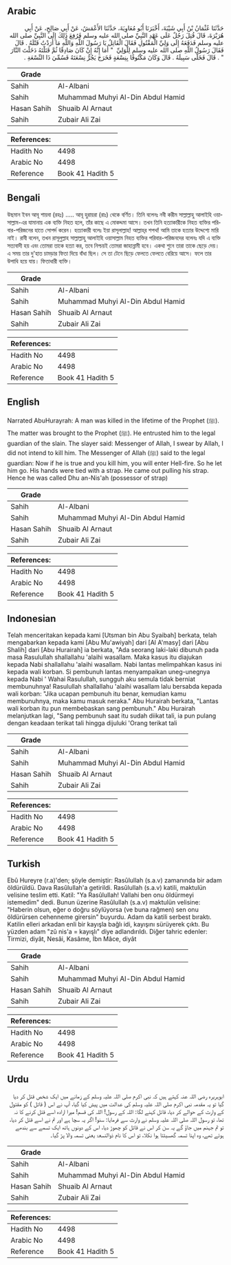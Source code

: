 ## Arabic


<div dir="rtl" lang="ar" style={{fontSize:'larger',backgroundColor:'#f8f9fa',padding:20}}>
حَدَّثَنَا عُثْمَانُ بْنُ أَبِي شَيْبَةَ، أَخْبَرَنَا أَبُو مُعَاوِيَةَ، حَدَّثَنَا الأَعْمَشُ، عَنْ أَبِي صَالِحٍ، عَنْ أَبِي هُرَيْرَةَ، قَالَ قُتِلَ رَجُلٌ عَلَى عَهْدِ النَّبِيِّ صلى الله عليه وسلم فَرُفِعَ ذَلِكَ إِلَى النَّبِيِّ صلى الله عليه وسلم فَدَفَعَهُ إِلَى وَلِيِّ الْمَقْتُولِ فَقَالَ الْقَاتِلُ يَا رَسُولَ اللَّهِ وَاللَّهِ مَا أَرَدْتُ قَتْلَهُ ‏.‏ قَالَ فَقَالَ رَسُولُ اللَّهِ صلى الله عليه وسلم لِلْوَلِيِّ ‏ "‏ أَمَا إِنَّهُ إِنْ كَانَ صَادِقًا ثُمَّ قَتَلْتَهُ دَخَلْتَ النَّارَ ‏"‏ ‏.‏ قَالَ فَخَلَّى سَبِيلَهُ ‏.‏ قَالَ وَكَانَ مَكْتُوفًا بِنِسْعَةٍ فَخَرَجَ يَجُرُّ نِسْعَتَهُ فَسُمِّيَ ذَا النِّسْعَةِ ‏.‏
</div>
<div style={{backgroundColor:'#f8f9fa',padding:20, marginBottom: 10}}><table> <thead> <tr> <th>Grade</th> <th></th> </tr> </thead> <tbody> <tr><td>Sahih</td><td>Al-Albani</td></tr><tr><td>Sahih</td><td>Muhammad Muhyi Al-Din Abdul Hamid</td></tr><tr><td>Hasan Sahih</td><td>Shuaib Al Arnaut</td></tr><tr><td>Sahih</td><td>Zubair Ali Zai</td></tr></tbody></table><table> <thead> <tr> <th>References:</th> <th></th> </tr> </thead> <tbody><tr><td>Hadith No</td><td>4498</td></tr><tr><td>Arabic No</td><td>4498</td></tr><tr><td>Reference</td><td>Book 41 Hadith 5</td></tr></tbody></table></div>

## Bengali


<div dir="ltr" lang="bn" style={{fontSize:'larger',backgroundColor:'#f8f9fa',padding:20}}>
উছমান ইবন আবূ শায়বা (রহঃ) ..... আবূ হুরায়রা (রাঃ) থেকে বর্ণিত। তিনি বলেনঃ নবী করীম সাল্লাল্লাহু আলাইহি ওয়াসাল্লাম-এর যামানায় এক ব্যক্তি নিহত হলে, তাঁর কাছে এ মোকদ্দমা আসে। তখন তিনি হত্যাকারীকে নিহত ব্যক্তির পরিবার-পরিজনের হাতে সোপর্দ করেন। হত্যাকারী বলেঃ ইয়া রাসূলাল্লাহ! আল্লাহ্‌র শপথ! আমি তাকে হত্যার উদ্দেশ্যে মারি নাই। রাবী বলেন, তখন রাসূলুল্লাহ সাল্লাল্লাহু আলাইহি ওয়াসাল্লাম নিহত ব্যক্তির পরিবার-পরিজনদের বলেনঃ যদি এ ব্যক্তি সত্যবাদী হয় এবং তোমরা তাকে হত্যা কর, তবে নিশ্চয়ই তোমরা জাহান্নামী হবে। একথা শুনে তারা তাকে ছেড়ে দেয়। এ সময় তার দু'হাত চামড়ার ফিতা দিয়ে বাঁধা ছিল। সে তা টেনে ছিড়ে ফেলতে ফেলতে বেরিয়ে আসে। ফলে তার উপাধি হয়ে যায়। ফিতাধারী ব্যক্তি।
</div>
<div style={{backgroundColor:'#f8f9fa',padding:20, marginBottom: 10}}><table> <thead> <tr> <th>Grade</th> <th></th> </tr> </thead> <tbody> <tr><td>Sahih</td><td>Al-Albani</td></tr><tr><td>Sahih</td><td>Muhammad Muhyi Al-Din Abdul Hamid</td></tr><tr><td>Hasan Sahih</td><td>Shuaib Al Arnaut</td></tr><tr><td>Sahih</td><td>Zubair Ali Zai</td></tr></tbody></table><table> <thead> <tr> <th>References:</th> <th></th> </tr> </thead> <tbody><tr><td>Hadith No</td><td>4498</td></tr><tr><td>Arabic No</td><td>4498</td></tr><tr><td>Reference</td><td>Book 41 Hadith 5</td></tr></tbody></table></div>

## English


<div dir="ltr" lang="en" style={{fontSize:'larger',backgroundColor:'#f8f9fa',padding:20}}>
Narrated AbuHurayrah: A man was killed in the lifetime of the Prophet (ﷺ). The matter was brought to the Prophet (ﷺ). He entrusted him to the legal guardian of the slain. The slayer said: Messenger of Allah, I swear by Allah, I did not intend to kill him. The Messenger of Allah (ﷺ) said to the legal guardian: Now if he is true and you kill him, you will enter Hell-fire. So he let him go. His hands were tied with a strap. He came out pulling his strap. Hence he was called Dhu an-Nis'ah (possessor of strap)
</div>
<div style={{backgroundColor:'#f8f9fa',padding:20, marginBottom: 10}}><table> <thead> <tr> <th>Grade</th> <th></th> </tr> </thead> <tbody> <tr><td>Sahih</td><td>Al-Albani</td></tr><tr><td>Sahih</td><td>Muhammad Muhyi Al-Din Abdul Hamid</td></tr><tr><td>Hasan Sahih</td><td>Shuaib Al Arnaut</td></tr><tr><td>Sahih</td><td>Zubair Ali Zai</td></tr></tbody></table><table> <thead> <tr> <th>References:</th> <th></th> </tr> </thead> <tbody><tr><td>Hadith No</td><td>4498</td></tr><tr><td>Arabic No</td><td>4498</td></tr><tr><td>Reference</td><td>Book 41 Hadith 5</td></tr></tbody></table></div>

## Indonesian


<div dir="ltr" lang="id" style={{fontSize:'larger',backgroundColor:'#f8f9fa',padding:20}}>
Telah menceritakan kepada kami [Utsman bin Abu Syaibah] berkata, telah mengabarkan kepada kami [Abu Mu'awiyah] dari [Al A'masy] dari [Abu Shalih] dari [Abu Hurairah] ia berkata, "Ada seorang laki-laki dibunuh pada masa Rasulullah shallallahu 'alaihi wasallam. Maka kasus itu diajukan kepada Nabi shallallahu 'alaihi wasallam. Nabi lantas melimpahkan kasus ini kepada wali korban. Si pembunuh lantas menyampaikan uneg-unegnya kepada Nabi ' Wahai Rasulullah, sungguh aku semula tidak berniat membunuhnya! Rasulullah shallallahu 'alaihi wasallam lalu bersabda kepada wali korban: "Jika ucapan pembunuh itu benar, kemudian kamu membunuhnya, maka kamu masuk neraka." Abu Hurairah berkata, "Lantas wali korban itu pun membebaskan sang pembunuh." Abu Hurairah melanjutkan lagi, "Sang pembunuh saat itu sudah diikat tali, ia pun pulang dengan keadaan terikat tali hingga dijuluki 'Orang terikat tali
</div>
<div style={{backgroundColor:'#f8f9fa',padding:20, marginBottom: 10}}><table> <thead> <tr> <th>Grade</th> <th></th> </tr> </thead> <tbody> <tr><td>Sahih</td><td>Al-Albani</td></tr><tr><td>Sahih</td><td>Muhammad Muhyi Al-Din Abdul Hamid</td></tr><tr><td>Hasan Sahih</td><td>Shuaib Al Arnaut</td></tr><tr><td>Sahih</td><td>Zubair Ali Zai</td></tr></tbody></table><table> <thead> <tr> <th>References:</th> <th></th> </tr> </thead> <tbody><tr><td>Hadith No</td><td>4498</td></tr><tr><td>Arabic No</td><td>4498</td></tr><tr><td>Reference</td><td>Book 41 Hadith 5</td></tr></tbody></table></div>

## Turkish


<div dir="ltr" lang="tr" style={{fontSize:'larger',backgroundColor:'#f8f9fa',padding:20}}>
Ebû Hureyre (r.a)'den; şöyle demiştir: Rasûlullah (s.a.v) zamanında bir adam öldürüldü. Dava Rasûlullah'a getirildi. Rasûlullah (s.a.v) katili, maktulün velisine teslim etti. Katil: "Ya Rasûlullah! Vallahi ben onu öldürmeyi istemedim" dedi. Bunun üzerine Rasûlullah (s.a.v) maktulün velisine: "Haberin olsun, eğer o doğru söylüyorsa (ve buna rağmen) sen onu öldürürsen cehenneme girersin" buyurdu. Adam da katili serbest bıraktı. Katilin elleri arkadan enli bir kayışla bağlı idi, kayışını sürüyerek çıktı. Bu yüzden adam "zû nis'a = kayışlı" diye adlandırıldı. Diğer tahric edenler: Tirmizi, diyât, Nesâi, Kasâme, İbn Mâce, diyât
</div>
<div style={{backgroundColor:'#f8f9fa',padding:20, marginBottom: 10}}><table> <thead> <tr> <th>Grade</th> <th></th> </tr> </thead> <tbody> <tr><td>Sahih</td><td>Al-Albani</td></tr><tr><td>Sahih</td><td>Muhammad Muhyi Al-Din Abdul Hamid</td></tr><tr><td>Hasan Sahih</td><td>Shuaib Al Arnaut</td></tr><tr><td>Sahih</td><td>Zubair Ali Zai</td></tr></tbody></table><table> <thead> <tr> <th>References:</th> <th></th> </tr> </thead> <tbody><tr><td>Hadith No</td><td>4498</td></tr><tr><td>Arabic No</td><td>4498</td></tr><tr><td>Reference</td><td>Book 41 Hadith 5</td></tr></tbody></table></div>

## Urdu


<div dir="rtl" lang="ur" style={{fontSize:'larger',backgroundColor:'#f8f9fa',padding:20}}>
ابوہریرہ رضی اللہ عنہ کہتے ہیں کہ نبی اکرم صلی اللہ علیہ وسلم کے زمانے میں ایک شخص قتل کر دیا گیا تو یہ مقدمہ نبی اکرم صلی اللہ علیہ وسلم کی عدالت میں پیش کیا گیا، آپ نے اس ( قاتل ) کو مقتول کے وارث کے حوالے کر دیا، قاتل کہنے لگا: اللہ کے رسول! اللہ کی قسم! میرا ارادہ اسے قتل کرنے کا نہ تھا، تو رسول اللہ صلی اللہ علیہ وسلم نے وارث سے فرمایا: سنو! اگر یہ سچا ہے اور تم نے اسے قتل کر دیا، تو تم جہنم میں جاؤ گے یہ سن کر اس نے قاتل کو چھوڑ دیا، اس کے دونوں ہاتھ ایک تسمے سے بندھے ہوئے تھے، وہ اپنا تسمہ گھسیٹتا ہوا نکلا، تو اس کا نام ذوالنسعۃ یعنی تسمہ والا پڑ گیا۔
</div>
<div style={{backgroundColor:'#f8f9fa',padding:20, marginBottom: 10}}><table> <thead> <tr> <th>Grade</th> <th></th> </tr> </thead> <tbody> <tr><td>Sahih</td><td>Al-Albani</td></tr><tr><td>Sahih</td><td>Muhammad Muhyi Al-Din Abdul Hamid</td></tr><tr><td>Hasan Sahih</td><td>Shuaib Al Arnaut</td></tr><tr><td>Sahih</td><td>Zubair Ali Zai</td></tr></tbody></table><table> <thead> <tr> <th>References:</th> <th></th> </tr> </thead> <tbody><tr><td>Hadith No</td><td>4498</td></tr><tr><td>Arabic No</td><td>4498</td></tr><tr><td>Reference</td><td>Book 41 Hadith 5</td></tr></tbody></table></div>
